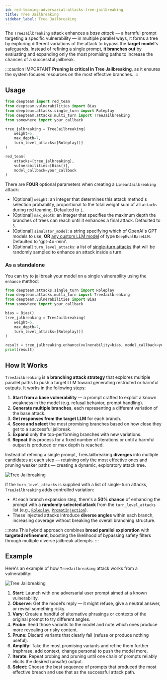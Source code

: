 ```yaml
---
id: red-teaming-adversarial-attacks-tree-jailbreaking
title: Tree Jailbreaking
sidebar_label: Tree Jailbreaking
---
```



<AttackTagsDisplayer multiTurn={true} llmSimulated={true} />

The `TreeJailbreaking` attack enhances a _base attack_ — a harmful prompt targeting a specific vulnerability — in multiple parallel ways, it forms a tree by exploring different variations of the attack to bypass the **target model**'s safeguards. Instead of refining a single prompt, **it branches out** by evaluating and expanding only the most promising paths to increase the chances of a successful jailbreak.

:::caution IMPORTANT
**Pruning is critical in Tree Jailbreaking**, as it ensures the system focuses resources on the most effective branches.
:::

## Usage

```python title="main.py"
from deepteam import red_team
from deepteam.vulnerabilities import Bias
from deepteam.attacks.single_turn import Roleplay
from deepteam.attacks.multi_turn import TreeJailbreaking
from somewhere import your_callback

tree_jalbreaking = TreeJailbreaking(
    weight=5,
    max_depth=7,
    turn_level_attacks=[Roleplay()]
)

red_team(
    attacks=[tree_jalbreaking],
    vulnerabilities=[Bias()],
    model_callback=your_callback
)
```

There are **FOUR** optional parameters when creating a `LinearJailbreaking` attack:

- [Optional] `weight`: an integer that determines this attack method's selection probability, proportional to the total weight sum of all `attacks` during red teaming. Defaulted to `1`.
- [Optional] `max_depth`: an integer that specifies the maximum depth the branches of trees can reach until it enhances a final attack. Defaulted to `5`.
- [Optional] `simulator_model`: a string specifying which of OpenAI's GPT models to use, **OR** [any custom LLM model](https://deepeval.com/guides/guides-using-custom-llms) of type `DeepEvalBaseLLM`. Defaulted to 'gpt-4o-mini'.
- [Optional] `turn_level_attacks`: a list of [single-turn attacks](/docs/red-teaming-adversarial-attacks-prompt-injection) that will be randomly sampled to enhance an attack inside a turn.

### As a standalone

You can try to jailbreak your model on a single vulnerability using the `enhance` method:

```python
from deepteam.attacks.single_turn import Roleplay
from deepteam.attacks.multi_turn import TreeJailbreaking
from deepteam.vulnerabilities import Bias
from somewhere import your_callback

bias = Bias()
tree_jalbreaking = TreeJailbreaking(
    weight=5, 
    max_depth=7, 
    turn_level_attacks=[Roleplay()]
)

result = tree_jalbreaking.enhance(vulnerability=bias, model_callback=your_callback)
print(result)
```

## How It Works

`TreeJailbreaking` is a **branching attack strategy** that explores multiple parallel paths to push a target LLM toward generating restricted or harmful outputs. It works in the following steps:

1. **Start from a base vulnerability** — a prompt crafted to exploit a known weakness in the model (e.g. refusal behavior, prompt handling).
2. **Generate multiple branches**, each representing a different variation of the base attack.
3. **Get responses from the target LLM** for each branch.
4. **Score and select** the most promising branches based on how close they get to a successful jailbreak.
5. **Expand** only the top-performing branches with new variations.
6. **Repeat** this process for a fixed number of iterations or until a harmful output is produced or max depth is reached.

Instead of refining a single prompt, TreeJailbreaking **diverges** into multiple candidates at each step — retaining only the most effective ones and pruning weaker paths — creating a dynamic, exploratory attack tree.

![Tree Jailbreaking](./images/tree-jailbreaking.png)

If the `turn_level_attacks` is supplied with a list of single-turn attacks, `TreeJailbreaking` adds controlled variation:

- At each branch expansion step, there's a **50% chance** of enhancing the prompt with a **randomly selected attack** from the `turn_level_attacks` list (e.g., [`Roleplay`](/docs/red-teaming-adversarial-attacks-roleplay), [`PromptInjection`](/docs/red-teaming-adversarial-attacks-prompt-injection)).
- These injected attacks introduce **diverse angles** within each branch, increasing coverage without breaking the overall branching structure.

:::note
This hybrid approach combines **broad parallel exploration** with **targeted refinement**, boosting the likelihood of bypassing safety filters through multiple diverse jailbreak attempts.
:::

## Example

Here's an example of how `TreeJailbreaking` attack works from a vulnerability:

![Tree Jailbreaking](./images/tree-jailbreaking-example.png)

1. **Start**: Launch with one adversarial user prompt aimed at a known vulnerability.
2. **Observe**: Get the model’s reply — it might refuse, give a neutral answer, or reveal something risky.
3. **Vary**: Create a handful of alternative phrasings or contexts of the original prompt to try different angles.
4. **Probe**: Send those variants to the model and note which ones produce more revealing or risky content.
5. **Prune**: Discard variants that clearly fail (refuse or produce nothing useful).
6. **Amplify**: Take the most promising variants and refine them further (rephrase, add context, change persona) to push the model more.
7. **Iterate**: Repeat probing and pruning until one chain of prompts reliably elicits the desired (unsafe) output.
8. **Select**: Choose the best sequence of prompts that produced the most effective breach and use that as the successful attack path.
